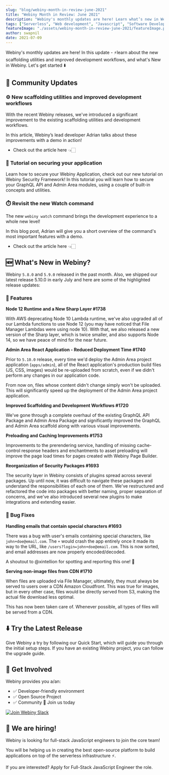 ```yaml
---
slug: "blog/webiny-month-in-review-june-2021"
title: "Webiny Month in Review: June 2021"
description: "Webiny's monthly updates are here! Learn what’s new in Webiny and community updates from June month!"
tags: ["Serverless", "Web development", "Javascript", "Software Development", "GraphQL"]
featureImage: "./assets/webiny-month-in-review-june-2021/featureImage.png"
author: swapnil
date: 2021-07-09
---
```


Webiny's monthly updates are here!
In this update - ⚡learn about the new scaffolding utilities and improved development workflows,  and what's New in Webiny. Let's get started ⬇️

## 🙌 Community Updates

### ⚙️ New scaffolding utilities and improved development workflows

With the recent Webiny releases, we've introduced a significant improvement to the existing scaffolding utilities and development workflows.

In this article, Webiny’s lead developer <ExternalLink href="https://twitter.com/doitadrian?utm_source=Newsletter&utm_medium=blog-post&utm_campaign=Regular-content&utm_content=webiny-month-in-review-june-2021&utm_term=W00668">Adrian</ExternalLink> talks about these improvements with a demo in action!

- <ExternalLink href="https://www.webiny.com/blog/webiny-v5.9.0-improved-scaffolds-and-development?utm_source=Newsletter&utm_medium=blog-post&utm_campaign=Regular-content&utm_content=webiny-month-in-review-june-2021&utm_term=W00669">Check out the article here 👈🏻</ExternalLink>

### 🔐 Tutorial on securing your application

Learn how to secure your Webiny Application, check out our new tutorial on <ExternalLink href="https://www.webiny.com/docs/tutorials/extend-admin-area/security/introduction?utm_source=Newsletter&utm_medium=blog-post&utm_campaign=Regular-content&utm_content=webiny-month-in-review-june-2021&utm_term=W00670">Webiny Security Framework</ExternalLink>! In this tutorial you will learn how to secure your GraphQL API and Admin Area modules, using a couple of built-in concepts and utilities.

### ⏱️ Revisit the new Watch command

The new `webiny watch` command brings the development experience to a whole new level!

In this blog post, <ExternalLink href="https://twitter.com/doitadrian?utm_source=Newsletter&utm_medium=blog-post&utm_campaign=Regular-content&utm_content=webiny-month-in-review-june-2021&utm_term=W00668">Adrian</ExternalLink> will give you a short overview of the command's most important features with a demo.

- <ExternalLink href="https://www.webiny.com/blog/webiny-v5.5.0-watch?utm_source=Newsletter&utm_medium=blog-post&utm_campaign=Regular-content&utm_content=webiny-month-in-review-june-2021&utm_term=W00671">Check out the article here</ExternalLink> 👈🏻

## 🆕 What's New in Webiny?

Webiny `5.8.0` and `5.9.0` released in the past month. Also, we shipped our latest release 5.10.0 in early July and here are some of the highlighted release updates:

### 🚀 Features

**Node 12 Runtime and a New Sharp Layer <ExternalLink href="https://github.com/webiny/webiny-js/pull/1738">#1738</ExternalLink>**

With AWS deprecating Node 10 Lambda runtime, we've also upgraded all of our Lambda functions to use Node 12 (you may have noticed that File Manager Lambdas were using node 10). With that, we also released a new version of the Sharp layer, which is twice smaller, and also supports Node 14, so we have peace of mind for the near future.

**Admin Area React Application - Reduced Deployment Time <ExternalLink href="https://github.com/webiny/webiny-js/pull/1740">#1740</ExternalLink>**

Prior to `5.10.0` release, every time we'd deploy the Admin Area project application (`apps/admin`), all of the React application's production build files (JS, CSS, images) would be re-uploaded from scratch, even if we didn't perform any changes in our application code.

From now on, files whose content didn't change simply won't be uploaded. This will significantly speed up the deployment of the Admin Area project application.

**Improved Scaffolding and Development Workflows <ExternalLink href="https://github.com/webiny/webiny-js/pull/1720">#1720</ExternalLink>**

We've gone through a complete overhaul of the existing GraphQL API Package and Admin Area Package and significantly improved the GraphQL and Admin Area scaffold along with various visual improvements.

**Preloading and Caching Improvements <ExternalLink href="https://github.com/webiny/webiny-js/pull/1753">#1753</ExternalLink>**

Improvements to the prerendering service, handling of missing cache-control response headers and enchantments to asset preloading will improve the page load times for pages created with <ExternalLink href="https://www.webiny.com/serverless-app/page-builder?utm_source=Newsletter&utm_medium=blog-post&utm_campaign=Regular-content&utm_content=webiny-month-in-review-june-2021&utm_term=W00672">Webiny Page Builder</ExternalLink>.

**Reorganization of Security Packages <ExternalLink href="https://github.com/webiny/webiny-js/pull/1693">#1693</ExternalLink>**

The security layer in Webiny consists of plugins spread across several packages. Up until now, it was difficult to navigate these packages and understand the responsibilities of each one of them. We've restructured and refactored the code into packages with better naming, proper separation of concerns, and we've also introduced several new plugins to make integrations and extending easier.

### 🐞 Bug Fixes

**Handling emails that contain special characters <ExternalLink href="https://github.com/webiny/webiny-js/pull/1693">#1693</ExternalLink>**

There was a bug with user's emails containing special characters, like `john+doe@email.com`. The `+` would crash the app entirely once it made its way to the URL, like `/users?login=john+doe@email.com`. This is now sorted, and email addresses are now properly encoded/decoded.

A shoutout to <ExternalLink href="https://github.com/xintellion">@xintellion</ExternalLink> for spotting and reporting this one! 🙌

**Serving non-image files from CDN <ExternalLink href="https://github.com/webiny/webiny-js/pull/1710">#1710</ExternalLink>**

When files are uploaded via <ExternalLink href="https://www.webiny.com/serverless-app/file-manager/?utm_source=Newsletter&utm_medium=blog-post&utm_campaign=Regular-content&utm_content=webiny-month-in-review-june-2021&utm_term=W00673">File Manager</ExternalLink>, ultimately, they must always be served to users over a CDN <ExternalLink href="https://aws.amazon.com/cloudfront/">Amazon Cloudfront</ExternalLink>.
 This was true for images, but in every other case, files would be
directly served from S3, making the actual file download less optimal.

This has now been taken care of. Whenever possible, all types of files will be served from a CDN.

## ⬇️️ Try the Latest Release

Give Webiny a try by following our <ExternalLink href="https://www.webiny.com/docs/tutorials/install-webiny/?utm_source=Newsletter&utm_medium=blog-post&utm_campaign=Regular-content&utm_content=webiny-month-in-review-june-2021&utm_term=W00674">Quick Start</ExternalLink>, which will guide you through the initial setup steps. If you have an existing Webiny project, you can follow the <ExternalLink href="https://www.webiny.com/docs/how-to-guides/upgrade-webiny/overview?utm_source=Newsletter&utm_medium=blog-post&utm_campaign=Regular-content&utm_content=webiny-month-in-review-june-2021&utm_term=W00675">upgrade guide</ExternalLink>.

## 🤝 Get Involved

Webiny provides you a/an:

- ✅ Developer-friendly environment
- ✅ Open Source Project
- ✅ Community 💛 <ExternalLink href="https://www.webiny.com/slack?utm_source=Newsletter&utm_medium=blog-post&utm_campaign=Regular-content&utm_content=webiny-month-in-review-june-2021&utm_term=W00676">Join us today</ExternalLink>

[![Join Webiny Slack](./assets/webiny-month-in-review-june-2021/join-slack.png)](https://www.webiny.com/slack?utm_source=Newsletter&utm_medium=blog-post&utm_campaign=Regular-content&utm_content=webiny-month-in-review-june-2021&utm_term=W00676)

## 🚀 We are hiring!

Webiny is looking for full-stack JavaScript engineers to join the core team!

You will be helping us in creating the best open-source platform to build applications on top of the serverless infrastructure ⚡.

If you are interested? Apply for <ExternalLink href="https://careers.webiny.com/full-stack-javascript-engineer/en?utm_source=Newsletter&utm_medium=blog-post&utm_campaign=Regular-content&utm_content=webiny-month-in-review-june-2021&utm_term=W00677">Full-Stack JavaScript Engineer</ExternalLink> the role.